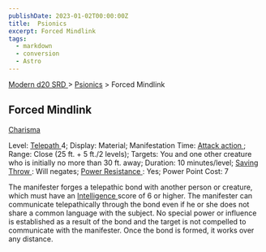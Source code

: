 ```yaml
---
publishDate: 2023-01-02T00:00:00Z
title:  Psionics
excerpt: Forced Mindlink
tags:
  - markdown
  - conversion
  - Astro
---
```


[ Modern d20 SRD ](/#modernD20) > [ Psionics](modern-d20-srd-psionics-index) > Forced Mindlink

##  Forced Mindlink

[ Charisma ](modern-d20-srd-basics-ability-scores)

Level: [ Telepath ](modern-d20-srd-classes-advanced-telepath) 4; Display:
Material; Manifestation Time: [ Attack action ](modern-d20-srd-combat-attack-actions) ; Range: Close (25 ft. + 5 ft./2 levels); Targets: You and one other
creature who is initially no more than 30 ft. away; Duration: 10
minutes/level; [ Saving Throw ](modern-d20-srd-basics-saving-throws) : Will
negates; [ Power Resistance ](modern-d20-srd-special-abilities-power-resistance) : Yes; Power Point Cost: 7

The manifester forges a telepathic bond with another person or creature, which
must have an [ Intelligence ](modern-d20-srd-basics-ability-scores) score of 6
or higher. The manifester can communicate telepathically through the bond even
if he or she does not share a common language with the subject. No special
power or influence is established as a result of the bond and the target is
not compelled to communicate with the manifester. Once the bond is formed, it
works over any distance.

